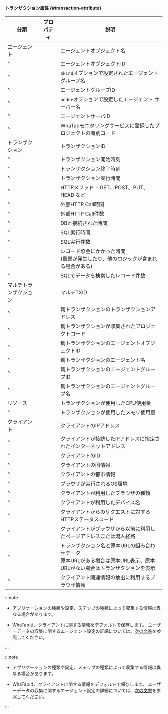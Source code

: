 #### トランザクション属性 {#transaction-attribute}

| 分類          | プロパティ                                       | 説明                                                                     |
| ----------- | ------------------------------------------- | ---------------------------------------------------------------------- |
| エージェント      | <Cmdname sid="TTL06588" className="b600" /> | エージェントオブジェクト名                                                          |
| ^           | <Cmdname sid="TTL06587" />                  | エージェントオブジェクトID                                                         |
| ^           | <Cmdname sid="TTL06356" />                  | `okind`オプションで設定されたエージェントグループ名                                          |
| ^           | <Cmdname sid="TTL06072" />                  | エージェントグループID                                                           |
| ^           | <Cmdname sid="TTL06357" />                  | `ondoe`オプションで設定したエージェント サーバー名                                          |
| ^           | <Cmdname sid="TTL06309" />                  | エージェントサーバID                                                            |
| ^           | <Cmdname sid="TTL06077" />                  | WhaTapモニタリングサービスに登録したプロジェクトの識別コード                                      |
| トランザクション    | <Cmdname sid="TTL06111" className="b600" /> | トランザクションID                                                             |
| ^           | <Cmdname sid="TTL06110" />                  | トランザクション開始時刻                                                           |
| ^           | <Cmdname sid="TTL06103" />                  | トランザクション終了時刻                                                           |
| ^           | <Cmdname sid="TTL06361" className="b600" /> | トランザクション実行時間                                                           |
| ^           | <Cmdname sid="TTL06106" />                  | HTTPメソッド - GET、POST、PUT、HEAD など                                        |
| ^           | <Cmdname sid="TTL06362" />                  | 外部HTTP Call時間                                                          |
| ^           | <Cmdname sid="TTL06089" />                  | 外部HTTP Call件数                                                          |
| ^           | <Cmdname sid="TTL06972" />                  | DBと接続された時間                                                             |
| ^           | <Cmdname sid="TTL06364" />                  | SQL実行時間                                                                |
| ^           | <Cmdname sid="TTL06097" />                  | SQL実行件数                                                                |
| ^           | <Cmdname sid="TTL06530" />                  | レコード照会にかかった時間<br/>(重畳が発生したり、他のロジックが含まれる場合がある)       |
| ^           | <Cmdname sid="TTL06094" />                  | SQLでデータを検索したレコード件数                                                     |
| マルチトランザクション | <Cmdname sid="TTL06107" />                  | マルチTXID                                                                |
| ^           | <Cmdname sid="TTL06905" />                  | 親トランザクションのトランザクションアドレス                                                 |
| ^           | <Cmdname sid="TTL06906" />                  | 親トランザクションが収集されたプロジェクトコード                                               |
| ^           | <Cmdname sid="TTL06907" />                  | 親トランザクションのエージェントオブジェクトID                                               |
| ^           | <Cmdname sid="TTL06908" />                  | 親トランザクションのエージェント名                                                      |
| ^           | <Cmdname sid="TTL06909" />                  | 親トランザクションのエージェントグループID                                                 |
| ^           | <Cmdname sid="TTL06910" />                  | 親トランザクションのエージェントグループ名                                                  |
| リソース        | <Cmdname sid="TTL06418" />                  | トランザクションが使用したCPU使用量                                                    |
| ^           | <Cmdname sid="TTL06974" />                  | トランザクションが使用したメモリ使用量                                                    |
| クライアント      | <Cmdname sid="TTL06081" />                  | クライアントのIPアドレス                                                          |
| ^           | <Cmdname sid="TTL06101" />                  | クライアントが接続したIPアドレスに指定されたインターネットアドレス                                     |
| ^           | <Cmdname sid="TTL06420" />                  | クライアントのID                                                              |
| ^           | <Cmdname sid="TTL06080" />                  | クライアントの国情報                                                             |
| ^           | <Cmdname sid="TTL06078" />                  | クライアントの都市情報                                                            |
| ^           | <Cmdname sid="clientOs" />                  | ブラウザが実行されるOS環境                                                         |
| ^           | <Cmdname sid="TTL06485" />                  | クライアントが利用したブラウザの種類                                                     |
| ^           | <Cmdname sid="clientName" />                | クライアントが利用したデバイス名                                                       |
| ^           | <Cmdname sid="status" />                    | クライアントからのリクエストに対するHTTPステータスコード                                         |
| ^           | <Cmdname sid="TTL06108" />                  | クライアントがブラウザから以前に利用したページアドレスまたは流入経路                                     |
| ^           | <Cmdname sid="TTL06971" />                  | トランザクション名と原本URLの組み合わせデータ<br/>原本URLがある場合は原本URL表示、原本URLがない場合はトランザクションを表示 |
| ^           | <Cmdname sid="TTL06359" />                  | クライアント関連情報の抽出に利用するブラウザ情報                                               |

<Xclude product='kubernetes'>

:::note

- アプリケーションの種類や設定、ステップの種類によって収集する情報は異なる場合があります。

- WhaTapは、クライアントに関する情報をデフォルトで保存します。 ユーザーデータの収集に関するエージェント設定の詳細については、[次の文書](agent-number-of-user)を参照してください。

:::

</Xclude>

<InDoc product='kubernetes'>

:::note

- アプリケーションの種類や設定、ステップの種類によって収集する情報は異なる場合があります。

- WhaTapは、クライアントに関する情報をデフォルトで保存します。 ユーザーデータの収集に関するエージェント設定の詳細については、[次の文書](../java/agent-number-of-user)を参照してください。

:::

</InDoc>
